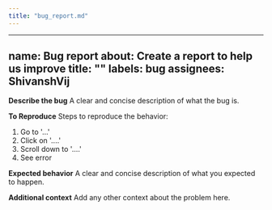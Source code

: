 ```yaml
---
title: "bug_report.md"
---
```


---
name: Bug report
about: Create a report to help us improve
title: ""
labels: bug
assignees: ShivanshVij
---

**Describe the bug**
A clear and concise description of what the bug is.

**To Reproduce**
Steps to reproduce the behavior:

1. Go to '...'
2. Click on '....'
3. Scroll down to '....'
4. See error

**Expected behavior**
A clear and concise description of what you expected to happen.

**Additional context**
Add any other context about the problem here.
